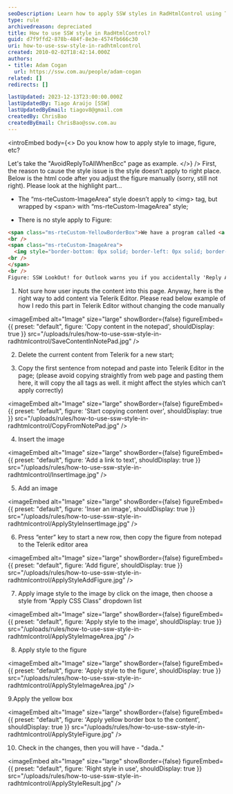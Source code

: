 ```yaml
---
seoDescription: Learn how to apply SSW styles in RadHtmlControl using Telerik Editor
type: rule
archivedreason: depreciated
title: How to use SSW style in RadHtmlControl?
guid: d7f9ffd2-878b-484f-8e3e-4574fb666c30
uri: how-to-use-ssw-style-in-radhtmlcontrol
created: 2010-02-02T18:42:14.000Z
authors:
- title: Adam Cogan
  url: https://ssw.com.au/people/adam-cogan
related: []
redirects: []

lastUpdated: 2023-12-13T23:00:00.000Z
lastUpdatedBy: Tiago Araújo [SSW]
lastUpdatedByEmail: tiagov8@gmail.com
createdBy: ChrisBao
createdByEmail: ChrisBao@ssw.com.au
---
```


<introEmbed
  body={<>
Do you know how to apply style to image, figure, etc?

Let's take the "AvoidReplyToAllWhenBcc" page as example.
  </>}
/>
First, the reason to cause the style issue is the style doesn’t apply to right place. Below is the html code after you adjust the figure manually (sorry, still not right). Please look at the highlight part...

* The “ms-rteCustom-ImageArea” style doesn’t apply to &lt;img&gt; tag, but wrapped by &lt;span&gt; with “ms-rteCustom-ImageArea” style;

* There is no style apply to Figure:

``` html
<span class="ms-rteCustom-YellowBorderBox">We have a program called <a href="https://ssw.com.au/LookOut"> SSW LookOut! for Outlook</a> to check for this rule.
<br />
<span class="ms-rteCustom-ImageArea">
  <img style="border-bottom: 0px solid; border-left: 0px solid; border-top: 0px solid; border-right: 0px solid;" border="0" alt="Lookout Reply All BCC Warning" src="https://ssw.com.au/LookOut/images/lookout-logo.jpg" />
<br />
</span>
<br />
Figure: SSW LookOut! for Outlook warns you if you accidentally 'Reply All' when you have been BCC'ed
```

1. Not sure how user inputs the  content into this page. Anyway, here is the right way to add content via Telerik Editor. Please read below example of how I redo this part in Telerik Editor without changing the code manually


<imageEmbed
  alt="Image"
  size="large"
  showBorder={false}
  figureEmbed={{
    preset: "default",
    figure: 'Copy content in the notepad',
    shouldDisplay: true
  }}
  src="/uploads/rules/how-to-use-ssw-style-in-radhtmlcontrol/SaveContentInNotePad.jpg"
/>

2. Delete the current content from Telerik for a new start;

3. Copy the first sentence from notepad and paste into Telerik Editor in the page; (please avoid copying straightly from web page and pasting them here, it will copy the all tags as well. it might affect the styles which can’t apply correctly)


<imageEmbed
  alt="Image"
  size="large"
  showBorder={false}
  figureEmbed={{
    preset: "default",
    figure: 'Start copying content over',
    shouldDisplay: true
  }}
  src="/uploads/rules/how-to-use-ssw-style-in-radhtmlcontrol/CopyFromNotePad.jpg"
/>

4. Insert the image


<imageEmbed
  alt="Image"
  size="large"
  showBorder={false}
  figureEmbed={{
    preset: "default",
    figure: 'Add a link to text',
    shouldDisplay: true
  }}
  src="/uploads/rules/how-to-use-ssw-style-in-radhtmlcontrol/InsertImage.jpg"
/>

5. Add an image


<imageEmbed
  alt="Image"
  size="large"
  showBorder={false}
  figureEmbed={{
    preset: "default",
    figure: 'Inser an image',
    shouldDisplay: true
  }}
  src="/uploads/rules/how-to-use-ssw-style-in-radhtmlcontrol/ApplyStyleInsertImage.jpg"
/>

6. Press “enter” key to start a new row, then copy the figure from notepad to the Telerik editor area


<imageEmbed
  alt="Image"
  size="large"
  showBorder={false}
  figureEmbed={{
    preset: "default",
    figure: 'Add figure',
    shouldDisplay: true
  }}
  src="/uploads/rules/how-to-use-ssw-style-in-radhtmlcontrol/ApplyStyleAddFigure.jpg"
/>

7. Apply image style to the image by click on the image, then choose a style from “Apply CSS Class” dropdown list


<imageEmbed
  alt="Image"
  size="large"
  showBorder={false}
  figureEmbed={{
    preset: "default",
    figure: 'Apply style to the image',
    shouldDisplay: true
  }}
  src="/uploads/rules/how-to-use-ssw-style-in-radhtmlcontrol/ApplyStyleImageArea.jpg"
/>

8. Apply style to the figure


<imageEmbed
  alt="Image"
  size="large"
  showBorder={false}
  figureEmbed={{
    preset: "default",
    figure: 'Apply style to the figure',
    shouldDisplay: true
  }}
  src="/uploads/rules/how-to-use-ssw-style-in-radhtmlcontrol/ApplyStyleImageArea.jpg"
/>

9.Apply the yellow box


<imageEmbed
  alt="Image"
  size="large"
  showBorder={false}
  figureEmbed={{
    preset: "default",
    figure: 'Apply yellow border box to the content',
    shouldDisplay: true
  }}
  src="/uploads/rules/how-to-use-ssw-style-in-radhtmlcontrol/ApplyStyleFigure.jpg"
/>

10. Check in the changes, then you will have - "dada.."


<imageEmbed
  alt="Image"
  size="large"
  showBorder={false}
  figureEmbed={{
    preset: "default",
    figure: 'Right style in use',
    shouldDisplay: true
  }}
  src="/uploads/rules/how-to-use-ssw-style-in-radhtmlcontrol/ApplyStyleResult.jpg"
/>
